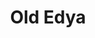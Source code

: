 ---
title: 'Old Edya'
dept: 'Sunken land'
color: '#d7e56e'
coords: [0.425,0.425]
group: 'kingdoms'
priority: 9
---